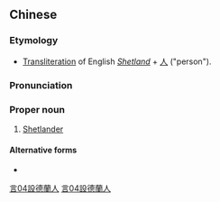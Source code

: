 {{also|设德兰人}}
==Chinese==
{{zh-forms|s=设德兰人|type=31}}

===Etymology===
* [[transliteration|Transliteration]] of English ''[[Shetland]]'' + [[人]] ("person").

===Pronunciation===
{{zh-pron
|m=Shèdelánrén
|cat=pn
}}

===Proper noun===
{{zh-proper noun}}

# [[Shetlander]]

====Alternative forms====
* {{l|zh|設得蘭人}}

[[Category:zh:Islands|言04設德蘭人]]
[[Category:Mandarin terms derived from English|言04設德蘭人]]
